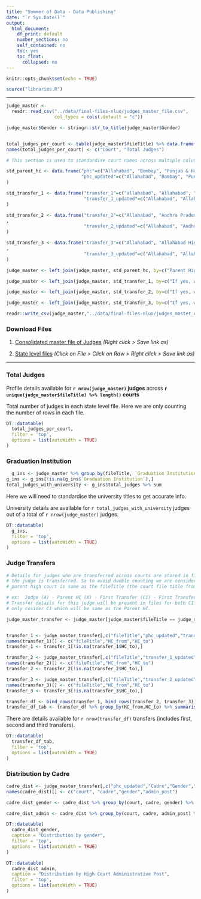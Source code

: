 ```yaml
---
title: "Summer of Data - Data Publishing"
date: "`r Sys.Date()`"
output: 
  html_document:
    df_print: default
    number_sections: no
    self_contained: no
    toc: yes
    toc_float:
      collapsed: no
---
```


```r
knitr::opts_chunk$set(echo = TRUE)
```

```r
source("libraries.R")
```

<hr> 

```r
judge_master <-
  readr::read_csv("../data/final-files-nluo/judges_master_file.csv",
                  col_types = cols(.default = "c"))

judge_master$Gender <- stringr::str_to_title(judge_master$Gender)


total_judges_per_court <- table(judge_master$fileTitle) %>% data.frame() %>% arrange(desc(Freq))
names(total_judges_per_court) <- c("Court", "Total Judges")

```

```r

# This section is used to standardise court names across multiple columns

std_parent_hc <- data.frame("phc"=c("Allahabad", "Bombay", "Punjab & Haryana", "Uttrakhand", "Punjab and haryana", "Andra Pradesh", "Calcutta", "Andhra Pradesh", "Patna", "Rajasthan", "Madhya Pradesh", "Karnataka", "Punjab and Haryana", "Gujarat", "Orissa", "Delhi", "Jharkhand", "Chhatisgarh", "Himachal Pradesh", "Sikkim", "J&K and Ladakh", "Gujarat High Court", "Madaras", "Sikkim High Court", "Punjab and Haryana high court", "Andhra Pradesh High Court", "Bombay High Court", "Calcutta High Court", "Delhi High Court", "Jammu and Kashmir", "Madras", "Madaras High Court", "Tamil Nadu", "Punjab & Harayana", "Kerala", "Gauhati", "Calcuta", "Chhattisgarh", "Guwahati", "Andhra Pradesh (Hyderabad)", "Manipur", "Uttarakhand", "Panjab & Haryana", "Jammu and Kashmir and Ladakh", "Jammu & Kashmir", "madras", "Chattisgarh", "Andhar Pradesh", "Himanchal Pradesh", "Meghalaya", "Guahati", "Odisha", "Punjaba and Haryana", "Hyderabad", "Telangana", "Tripura"),
                            "phc_updated"=c("Allahabad", "Bombay", "PunjabandHaryana", "Uttarakhand", "PunjabandHaryana", "AndhraPradesh", "Calcutta", "AndhraPradesh", "Patna", "Rajasthan", "MadhyaPradesh", "Karnataka", "PunjabandHaryana", "Gujarat", "Orissa", "Delhi", "Jharkhand", "Chhattisgarh", "HimachalPradesh", "Sikkim", "J&KandLadakh", "Gujarat", "Madras", "Sikkim", "PunjabandHaryana", "AndhraPradesh", "Bombay", "Calcutta", "Delhi", "J&KandLadakh", "Madras", "Madras", "Madras", "PunjabandHaryana", "Kerala", "Gauhati", "Calcutta", "Chhattisgarh", "Gauhati", "AndhraPradesh", "Manipur", "Uttarakhand", "PunjabandHaryana", "J&KandLadakh", "J&KandLadakh", "Madras", "Chhattisgarh", "AndhraPradesh", "HimachalPradesh", "Meghalaya", "Gauhati", "Orissa", "PunjabandHaryana", "AndhraPradesh", "Telangana", "Tripura")
)

std_transfer_1 <- data.frame("transfer_1"=c("allahabad", "Allahabad", "Andhra Pradesh", "Andhra Pradesh (Hyderabad)", "Andhra Pradesh HC", "Andra Pradesh", "Bombay", "Calcutta", "Chhatisgarh", "Chhattisgarh", "Delhi", "Gauhati", "Guahati", "Gujarat", "Gujrat", "Guwahati", "High Court of Judicature for the state of Telangana and Andhra Pradesh", "High Court of Karnataka", "Himachal Pradesh", "Hyderabad", "J&K", "J&K  and Ladakh", "J&K and Ladakh", "Jammu & Kashmir", "Jammu and Kashmir", "Jammu and Kashmir High Court", "Jharkhand", "Karnatak", "Karnataka", "Kerala", "Kerela High Court", "Madaras", "Madaras High Court", "Madhya Pradesh", "Madras", "Manipur", "Meghalaya", "Mumbai", "Orissa", "Orrisa", "Patna", "Punjab & Haryana", "Punjab & Haryana HC", "Punjab and Harayana", "Punjab and Harya", "Punjab and Haryana", "Punjab and Haryana, Chandigarh High Court", "Rajasthan", "Rajisthan", "Sikkim", "Telangana", "Telengana", "Tripura", "Uttarakhand", "Uttarakhand High Court", "Uttrakhand"),
                             "transfer_1_updated"=c("Allahabad", "Allahabad", "AndhraPradesh", "AndhraPradesh", "AndhraPradesh", "AndhraPradesh", "Bombay", "Calcutta", "Chhattisgarh", "Chhattisgarh", "Delhi", "Gauhati", "Gauhati", "Gujarat", "Gujarat", "Gauhati", "Telangana", "Karnataka", "HimachalPradesh", "AndhraPradesh", "J&KandLadakh", "J&KandLadakh", "J&KandLadakh", "J&KandLadakh", "J&KandLadakh", "J&KandLadakh", "Jharkhand", "Karnataka", "Karnataka", "Kerala", "Kerala", "Madras", "Madras", "MadhyaPradesh", "Madras", "Manipur", "Meghalaya", "Bombay", "Orissa", "Orissa", "Patna", "PunjabandHaryana", "PunjabandHaryana", "PunjabandHaryana", "PunjabandHaryana", "PunjabandHaryana", "PunjabandHaryana", "Rajasthan", "Rajasthan", "Sikkim", "Telangana", "Telangana", "Tripura", "Uttarakhand", "Uttarakhand", "Uttarakhand")
)

std_transfer_2 <- data.frame("transfer_2"=c("Allahabad", "Andhra Pradesh", "Andhra Pradesh and Telangana", "Bombay", "Calcutta", "Chattisgarh", "Chhattisgarh", "Delhi", "Delhi High Court", "Gauhati", "Gujarat", "High Court of Judicature for the state of Telangana and Andhra Pradesh", "Himachal Pradesh", "J&K and Ladakh", "Jammu and Kashmir", "Jharkhand", "karnataka", "Karnataka", "Kartaka", "Kerala", "Kerela", "Madhya Pradesh", "Madras", "Manipur", "Orissa", "Patna", "Punjab & Haryana", "Punjab and Harya", "Punjab and Haryana", "Punjab And Haryana", "Punjab and Haryana High Court", "Rajasthan", "Sikkim", "Telangana", "Uttarakhand")
,
                             "transfer_2_updated"=c("Allahabad", "AndhraPradesh", "Telangana", "Bombay", "Calcutta", "Chhattisgarh", "Chhattisgarh", "Delhi", "Delhi", "Gauhati", "Gujarat", "Telangana", "HimachalPradesh", "J&KandLadakh", "J&KandLadakh", "Jharkhand", "Karnataka", "Karnataka", "Karnataka", "Kerala", "Kerala", "MadhyaPradesh", "Madras", "Manipur", "Orissa", "Patna", "PunjabandHaryana", "PunjabandHaryana", "PunjabandHaryana", "PunjabandHaryana", "PunjabandHaryana", "Rajasthan", "Sikkim", "Telangana", "Uttarakhand")
)

std_transfer_3 <- data.frame("transfer_3"=c("Allahabad", "Allahabad High Court", "Chattisgarh", "Delhi", "Gujarat", "Jammu and Kashmir", "Madhya Pradesh", "Madras", "Meghalaya", "Orissa", "Patna", "Rajasthan", "Sikkim", "Uttarakhand")
,
                             "transfer_3_updated"=c("Allahabad", "Allahabad", "Chhattisgarh", "Delhi", "Gujarat", "J&KandLadakh", "MadhyaPradesh", "Madras", "Meghalaya", "Orissa", "Patna", "Rajasthan", "Sikkim", "Uttarakhand")
)

judge_master <- left_join(judge_master, std_parent_hc, by=c("Parent High Court"="phc"))

judge_master <- left_join(judge_master, std_transfer_1, by=c("If yes, which High Court 1"="transfer_1"))

judge_master <- left_join(judge_master, std_transfer_2, by=c("If yes, which High Court 2"="transfer_2"))

judge_master <- left_join(judge_master, std_transfer_3, by=c("If yes, which High Court 3"="transfer_3"))

readr::write_csv(judge_master,"../data/final-files-nluo/judges_master_updated_cols.csv")
```


### Download Files

1. [Consolidated master file of Judges](https://raw.githubusercontent.com/justicehub-in/summer-of-data-chapter-1/main/data/final-files-nluo/judges_master_file.csv) _(Right click > Save link as)_

2. [State level files](https://github.com/justicehub-in/summer-of-data-chapter-1/tree/main/data/final-files-nluo/csv)
_(Click on File > Click on Raw > Right click > Save link as)_

<hr> 

### Total Judges

Profile details available for **`r nrow(judge_master)` judges** across  **`r  unique(judge_master$fileTitle) %>% length()`  courts**

Total number of judges in each state level file. Here we are only counting the number of rows in each file. 

```r
DT::datatable(
  total_judges_per_court,
  filter = 'top',
  options = list(autoWidth = TRUE)
)
```

### Graduation Institution 

```r
  g_ins <- judge_master %>% group_by(fileTitle, `Graduation Institution`) %>% summarise(total_judges=n())
g_ins <- g_ins[!is.na(g_ins$`Graduation Institution`),]
total_judges_with_university <- g_ins$total_judges %>% sum
```

Here we will need to standardise the university titles to get accurate info. 

University details are available for `r total_judges_with_university`
judges out of a total of `r nrow(judge_master)` judges.


```r
DT::datatable(
  g_ins,
  filter = 'top',
  options = list(autoWidth = TRUE)
)
```

### Judge Transfers

```r

# Details for judges who are transferred across courts are stored in files for all courts where 
# the judge is transferred. So to avoid double counting we are considering transfer records where the 
# parent high court is same as the fileTitle (the court file title from where the record is picked )

# ex:  Judge (A) - Parent HC (X) - First Transfer (C1) - First Transfer (C2)
# Transfer details for this judge will be present in files for both C1 and C2. We will
# only cosider C1 which will be same as the Parent HC.

judge_master_transfer <- judge_master[judge_master$fileTitle == judge_master$phc_updated,]


transfer_1 <- judge_master_transfer[,c("fileTitle","phc_updated","transfer_1_updated")]
names(transfer_1)[] <- c("fileTitle","HC_from","HC_to")
transfer_1 <- transfer_1[!is.na(transfer_1$HC_to),]

transfer_2 <- judge_master_transfer[,c("fileTitle","transfer_1_updated","transfer_2_updated")]
names(transfer_2)[] <- c("fileTitle","HC_from","HC_to")
transfer_2 <- transfer_2[!is.na(transfer_2$HC_to),]

transfer_3 <- judge_master_transfer[,c("fileTitle","transfer_2_updated","transfer_3_updated")]
names(transfer_3)[] <- c("fileTitle","HC_from","HC_to")
transfer_3 <- transfer_3[!is.na(transfer_3$HC_to),]

transfer_df <- bind_rows(transfer_1, bind_rows(transfer_2, transfer_3))
transfer_df_tab <- transfer_df %>% group_by(HC_from,HC_to) %>% summarise(total_judges=n())
```

There are details available for `r nrow(transfer_df)` transfers (includes first, second and third transfers). 

```r
DT::datatable(
  transfer_df_tab,
  filter = 'top',
  options = list(autoWidth = TRUE)
)
```

### Distribution by Cadre

```r

cadre_dist <- judge_master_transfer[,c("phc_updated","Cadre","Gender","Experience in High Court Administrative Post"),]
names(cadre_dist)[] <- c("court", "cadre","gender","admin_post")

cadre_dist_gender <- cadre_dist %>% group_by(court, cadre, gender) %>% summarise(total_judges=n()) %>% pivot_wider(names_from = gender, values_from = "total_judges")

cadre_dist_admin <- cadre_dist %>% group_by(court, cadre, admin_post) %>% summarise(total_judges=n())
```

```r
DT::datatable(
  cadre_dist_gender,
  caption = "Distribution by gender",
  filter = 'top',
  options = list(autoWidth = TRUE)
)
```

```r
DT::datatable(
  cadre_dist_admin,
  caption = "Distribution by High Court Administrative Post",
  filter = 'top',
  options = list(autoWidth = TRUE)
)
```
